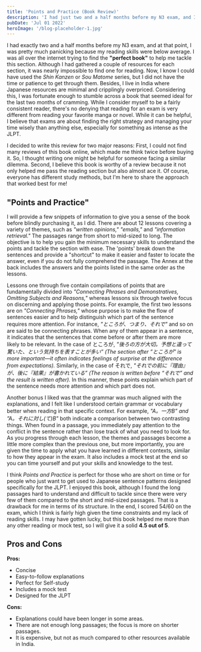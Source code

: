 ```yaml
---
title: 'Points and Practice (Book Review)'
description: 'I had just two and a half months before my N3 exam, and I was in a panic because my reading skills were below average. I searched online for the "perfect book"'
pubDate: 'Jul 01 2022'
heroImage: '/blog-placeholder-1.jpg'
---
```


I had exactly two and a half months before my N3 exam, and at that point, I was pretty much panicking because my reading skills were below average. I was all over the internet trying to find the **"perfect book"** to help me tackle this section. Although I had gathered a couple of resources for each section, it was nearly impossible to find one for reading. Now, I know I could have used the *Shin Kanzen* or *Sou Matome* series, but I did not have the time or patience to get through them. Besides, I live in India where Japanese resources are minimal and cripplingly overpriced. Considering this, I was fortunate enough to stumble across a book that seemed ideal for the last two months of cramming. While I consider myself to be a fairly consistent reader, there's no denying that reading for an exam is very different from reading your favorite manga or novel. While it can be helpful, I believe that exams are about finding the right strategy and managing your time wisely than anything else, especially for something as intense as the JLPT.

I decided to write this review for two major reasons: First, I could not find many reviews of this book online, which made me think twice before buying it. So, I thought writing one might be helpful for someone facing a similar dilemma. Second, I believe this book is worthy of a review because it not only helped me pass the reading section but also almost ace it. Of course, everyone has different study methods, but I'm here to share the approach that worked best for me!

## "Points and Practice"

I will provide a few snippets of information to give you a sense of the book before blindly purchasing it, as I did.
There are about 12 lessons covering a variety of themes, such as *"written opinions," "emails,"* and *"information retrieval."* The passages range from short to mid-sized to long. The objective is to help you gain the minimum necessary skills to understand the points and tackle the section with ease. The 'points' break down the sentences and provide a "shortcut" to make it easier and faster to locate the answer, even if you do not fully comprehend the passage. The Annex at the back includes the answers and the points listed in the same order as the lessons.

Lessons one through five contain compilations of points that are fundamentally divided into *"Connecting Phrases and Demonstratives, Omitting Subjects and Reasons,"* whereas lessons six through twelve focus on discerning and applying those points. For example, the first two lessons are on *"Connecting Phrases,"* whose purpose is to make the flow of sentences easier and to help distinguish which part of the sentence requires more attention. For instance, *"ところが、つまり、それで"* and so on are said to be connecting phrases. When any of them appear in a sentence, it indicates that the sentences that come before or after them are more likely to be relevant. In the case of ところが, *"後ろの方が大切。予想と違って驚いた、という気持ちを表すことが多い” (The section after ”ところが” is more important—it often indicates feelings of surprise at the difference from expectations).* Similarly, in the case of それで, *"それでの前に『理由』が、後に『結果』が書かれている” (The reason is written before “それで” and the result is written after).* In this manner, these points explain which part of the sentence needs more attention and which part does not.

Another bonus I liked was that the grammar was much aligned with the explanations, and I felt like I understood certain grammar or vocabulary better when reading in that specific context. For example, *"A。一方B” and ”A。それに対し(て)B"* both indicate a comparison between two contrasting things. When found in a passage, you immediately pay attention to the conflict in the sentence rather than lose track of what you need to look for. As you progress through each lesson, the themes and passages become a little more complex than the previous one, but more importantly, you are given the time to apply what you have learned in different contexts, similar to how they appear in the exam. It also includes a mock test at the end so you can time yourself and put your skills and knowledge to the test.

I think *Points and Practice* is perfect for those who are short on time or for people who just want to get used to Japanese sentence patterns designed specifically for the JLPT. I enjoyed this book, although I found the long passages hard to understand and difficult to tackle since there were very few of them compared to the short and mid-sized passages. That is a drawback for me in terms of its structure. In the end, I scored 54/60 on the exam, which I think is fairly high given the time constraints and my lack of reading skills. I may have gotten lucky, but this book helped me more than any other reading or mock test, so I will give it a solid **4.5 out of 5**.

## Pros and Cons

**Pros:**
- Concise  
- Easy-to-follow explanations  
- Perfect for Self-study  
- Includes a mock test  
- Designed for the JLPT

**Cons:**
- Explanations could have been longer in some areas.  
- There are not enough long passages; the focus is more on shorter passages.  
- It is expensive, but not as much compared to other resources available in India.

<Affiliate
    AffiliateImg={book}
    AffiliateLink
    AffiliateName="amazon us"
/>